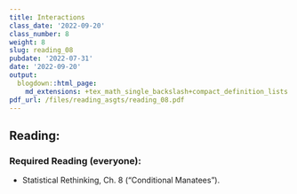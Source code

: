 ```yaml
---
title: Interactions
class_date: '2022-09-20'
class_number: 8
weight: 8
slug: reading_08
pubdate: '2022-07-31'
date: '2022-09-20'
output:
  blogdown::html_page:
    md_extensions: +tex_math_single_backslash+compact_definition_lists
pdf_url: /files/reading_asgts/reading_08.pdf
---
```

## Reading:

### Required Reading (everyone):

* Statistical Rethinking, Ch. 8 ("Conditional Manatees").


